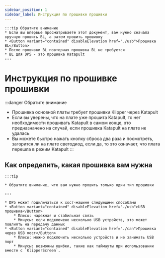 ```yaml
---
sidebar_position: 1
sidebar_label: Инструкция по прошивке прошивки
---
```







    :::tip Обратите внимание
    * Если вы впервые просматриваете этот документ, вам нужно сначала вручную прошить BL, а затем прошить прошивку 
    * <Button variant="contained" disableElevation href="./usb">Прошивка BL</Button>
    * После прошивки BL повторная прошивка BL не требуется
    * BL для DP5 - это прошивка Katapult
    :::


# Инструкция по прошивке прошивки

:::danger Обратите внимание
* Прошивка основной платы требует прошивки Klipper через Katapult
* Если вы уверены, что на плате уже прошита Katapult, то нет необходимости прошивать Katapult в самом конце, это предназначено на случай, если прошивка Katapult на плате не удалась
* Вы можете быстро нажать кнопку сброса два раза и посмотреть, загорится ли на плате светодиод, если да, то это означает, что плата перешла в режим Katapult
:::

## Как определить, какая прошивка вам нужна

    :::tip

    * Обратите внимание, что вам нужно прошить только один тип прошивки

    :::
    
    * DP5 может подключаться к хост-машине следующими способами
    * <Button variant="contained" disableElevation href="./usb">USB прошивка</Button>
        * Плюсы: надежная и стабильная связь
        * Минусы: если подключено несколько USB устройств, это может повлиять на передачу данных
    * <Button variant="contained" disableElevation href="./can">Прошивка через USB мост</Button>
        * Плюсы: можно подключить несколько устройств и не занимать USB порт
        * Минусы: возможны ошибки, такие как таймауты при использовании вместе с `KlipperScreen`.